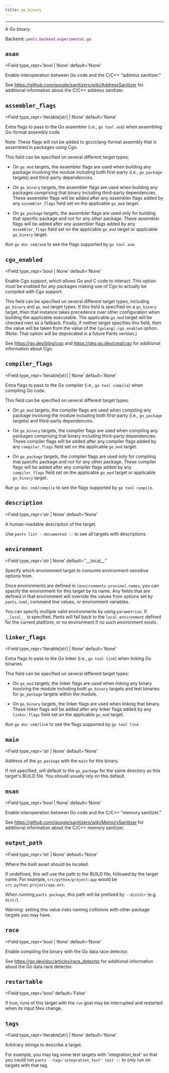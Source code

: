 ```yaml
---
title: go_binary
---
```



---

A Go binary.

Backend: <span style="color: purple"><code>pants.backend.experimental.go</code></span>

## `asan`

<Field
  type_repr='bool | None'
  default='None'
>
Enable interoperation between Go code and the C/C++ "address sanitizer."

See https://github.com/google/sanitizers/wiki/AddressSanitizer for additional information about the C/C++ address sanitizer.
</Field>

## `assembler_flags`

<Field
  type_repr='Iterable[str] | None'
  default='None'
>
Extra flags to pass to the Go assembler (i.e., `go tool asm`) when assembling Go-format assembly code.

Note: These flags will not be added to gcc/clang-format assembly that is assembled in packages using Cgo.

This field can be specified on several different target types:

- On `go_mod` targets, the assembler flags are used when building any package involving the module including both first-party (i.e., `go_package` targets) and third-party dependencies.

- On `go_binary` targets, the assembler flags are used when building any packages comprising that binary including third-party dependencies. These assembler flags will be added after any assembler flags added by any `assembler_flags` field set on the applicable `go_mod` target.

- On `go_package` targets, the assembler flags are used only for building that specific package and not for any other package. These assembler flags will be added after any assembler flags added by any `assembler_flags` field set on the applicable `go_mod` target or applicable `go_binary` target.

Run `go doc cmd/asm` to see the flags supported by `go tool asm`.
</Field>

## `cgo_enabled`

<Field
  type_repr='bool | None'
  default='None'
>
Enable Cgo support, which allows Go and C code to interact. This option must be enabled for any packages making use of Cgo to actually be compiled with Cgo support.

This field can be specified on several different target types, including `go_binary` and `go_mod` target types. If this field is specified on a `go_binary` target, then that instance takes precedence over other configuration when building the applicable executable. The applicable `go_mod` target will be checked next as a fallback. Finally, if neither target specifies this field, then the value will be taken from the value of the `[golang].cgo_enabled` option. (Note: That option will be deprecated in a future Pants version.)

See https://go.dev/blog/cgo and https://pkg.go.dev/cmd/cgo for additional information about Cgo.
</Field>

## `compiler_flags`

<Field
  type_repr='Iterable[str] | None'
  default='None'
>
Extra flags to pass to the Go compiler (i.e., `go tool compile`) when compiling Go code.

This field can be specified on several different target types:

- On `go_mod` targets, the compiler flags are used when compiling any package involving the module including both first-party (i.e., `go_package` targets) and third-party dependencies.

- On `go_binary` targets, the compiler flags are used when compiling any packages comprising that binary including third-party dependencies. These compiler flags will be added after any compiler flags added by any `compiler_flags` field set on the applicable `go_mod` target.

- On `go_package` targets, the compiler flags are used only for compiling that specific package and not for any other package. These compiler flags will be added after any compiler flags added by any `compiler_flags` field set on the applicable `go_mod` target or applicable `go_binary` target.

Run `go doc cmd/compile` to see the flags supported by `go tool compile`.
</Field>

## `description`

<Field
  type_repr='str | None'
  default='None'
>
A human-readable description of the target.

Use `pants list --documented ::` to see all targets with descriptions.
</Field>

## `environment`

<Field
  type_repr='str | None'
  default='&#x27;&lowbar;&lowbar;local&lowbar;&lowbar;&#x27;'
>
Specify which environment target to consume environment-sensitive options from.

Once environments are defined in `[environments-preview].names`, you can specify the environment for this target by its name. Any fields that are defined in that environment will override the values from options set by `pants.toml`, command line values, or environment variables.

You can specify multiple valid environments by using `parametrize`. If `__local__` is specified, Pants will fall back to the `local_environment` defined for the current platform, or no environment if no such environment exists.
</Field>

## `linker_flags`

<Field
  type_repr='Iterable[str] | None'
  default='None'
>
Extra flags to pass to the Go linker (i.e., `go tool link`) when linking Go binaries.

This field can be specified on several different target types:

- On `go_mod` targets, the linker flags are used when linking any binary involving the module including both `go_binary` targets and test binaries for `go_package` targets within the module.

- On `go_binary` targets, the linker flags are used when linking that binary. These linker flags will be added after any linker flags added by any `linker_flags` field set on the applicable `go_mod` target.

Run `go doc cmd/link` to see the flags supported by `go tool link`.
</Field>

## `main`

<Field
  type_repr='str | None'
  default='None'
>
Address of the `go_package` with the `main` for this binary.

If not specified, will default to the `go_package` for the same directory as this target's BUILD file. You should usually rely on this default.
</Field>

## `msan`

<Field
  type_repr='bool | None'
  default='None'
>
Enable interoperation between Go code and the C/C++ "memory sanitizer."

See https://github.com/google/sanitizers/wiki/MemorySanitizer for additional information about the C/C++ memory sanitizer.
</Field>

## `output_path`

<Field
  type_repr='str | None'
  default='None'
>
Where the built asset should be located.

If undefined, this will use the path to the BUILD file, followed by the target name. For example, `src/python/project:app` would be `src.python.project/app.ext`.

When running `pants package`, this path will be prefixed by `--distdir` (e.g. `dist/`).

Warning: setting this value risks naming collisions with other package targets you may have.
</Field>

## `race`

<Field
  type_repr='bool | None'
  default='None'
>
Enable compiling the binary with the Go data race detector.

See https://go.dev/doc/articles/race_detector for additional information about the Go data race detector.
</Field>

## `restartable`

<Field
  type_repr='bool'
  default='False'
>
If true, runs of this target with the `run` goal may be interrupted and restarted when its input files change.
</Field>

## `tags`

<Field
  type_repr='Iterable[str] | None'
  default='None'
>
Arbitrary strings to describe a target.

For example, you may tag some test targets with 'integration_test' so that you could run `pants --tag='integration_test' test ::` to only run on targets with that tag.

</Field>